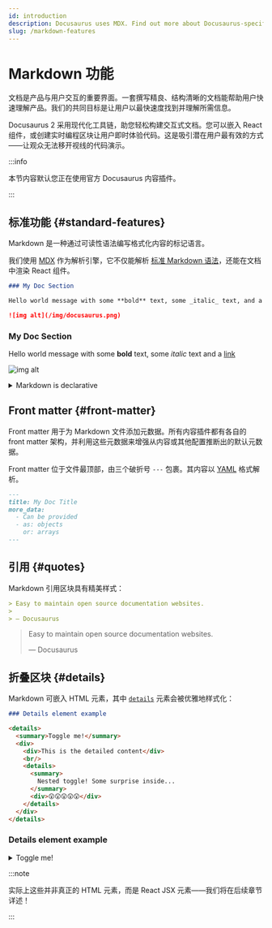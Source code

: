 ```yaml
---
id: introduction
description: Docusaurus uses MDX. Find out more about Docusaurus-specific features when writing Markdown.
slug: /markdown-features
---
```


# Markdown 功能


文档是产品与用户交互的重要界面。一套撰写精良、结构清晰的文档能帮助用户快速理解产品。我们的共同目标是让用户以最快速度找到并理解所需信息。

Docusaurus 2 采用现代化工具链，助您轻松构建交互式文档。您可以嵌入 React 组件，或创建实时编程区块让用户即时体验代码。这是吸引潜在用户最有效的方式——让观众无法移开视线的代码演示。

:::info

本节内容默认您正在使用官方 Docusaurus 内容插件。

:::

## 标准功能 {#standard-features}

Markdown 是一种通过可读性语法编写格式化内容的标记语言。

我们使用 [MDX](https://mdxjs.com/) 作为解析引擎，它不仅能解析 [标准 Markdown 语法](https://daringfireball.net/projects/markdown/syntax)，还能在文档中渲染 React 组件。

```md
### My Doc Section

Hello world message with some **bold** text, some _italic_ text, and a [link](/)

![img alt](/img/docusaurus.png)
```

<BrowserWindow>

<h3>My Doc Section</h3>

Hello world message with some **bold** text, some _italic_ text and a [link](/)

![img alt](/img/docusaurus.png)

</BrowserWindow>

<details>

<summary>Markdown is declarative</summary>

Some may assume a 1-1 correlation between Markdown and HTML, e.g., `![Preview](/img/docusaurus.png)` will always become `<img src="/img/docusaurus.png" alt="Preview" />`, as-is. However, _that is not the case_.

The Markdown syntax `![message](url)` only declaratively tells Docusaurus that an image needs to be inserted here, but we may do other things like transforming a [file path to URL path](./markdown-features-assets.mdx#images), so the generated markup may differ from the output of other Markdown renderers, or a naïve hand-transcription to the equivalent JSX/HTML code.

In general, you should only assume the _semantics_ of the markup (` ``` ` fences become [code blocks](./markdown-features-code-blocks.mdx); `>` becomes [quotes](#quotes), etc.), but not the actual compiled output.

</details>

## Front matter {#front-matter}

Front matter 用于为 Markdown 文件添加元数据。所有内容插件都有各自的 front matter 架构，并利用这些元数据来增强从内容或其他配置推断出的默认元数据。

Front matter 位于文件最顶部，由三个破折号 `---` 包裹。其内容以 [YAML](https://yaml.org/spec/1.2.2/) 格式解析。

```md
---
title: My Doc Title
more_data:
  - Can be provided
  - as: objects
    or: arrays
---
```

## 引用 {#quotes}

Markdown 引用区块具有精美样式：

```md
> Easy to maintain open source documentation websites.
>
> — Docusaurus
```

<BrowserWindow>

> Easy to maintain open source documentation websites.
>
> — Docusaurus

</BrowserWindow>

## 折叠区块 {#details}

Markdown 可嵌入 HTML 元素，其中 [`details`](https://developer.mozilla.org/en-US/docs/Web/HTML/Element/details) 元素会被优雅地样式化：

```md
### Details element example

<details>
  <summary>Toggle me!</summary>
  <div>
    <div>This is the detailed content</div>
    <br/>
    <details>
      <summary>
        Nested toggle! Some surprise inside...
      </summary>
      <div>😲😲😲😲😲</div>
    </details>
  </div>
</details>
```

<BrowserWindow>

<h3>Details element example</h3>

<details>
  <summary>Toggle me!</summary>
  <div>
    <div>This is the detailed content</div>
    <br/>
    <details>
      <summary>
        Nested toggle! Some surprise inside...
      </summary>
      <div>😲😲😲😲😲</div>
    </details>
  </div>
</details>

</BrowserWindow>

:::note

实际上这些并非真正的 HTML 元素，而是 React JSX 元素——我们将在后续章节详述！

:::